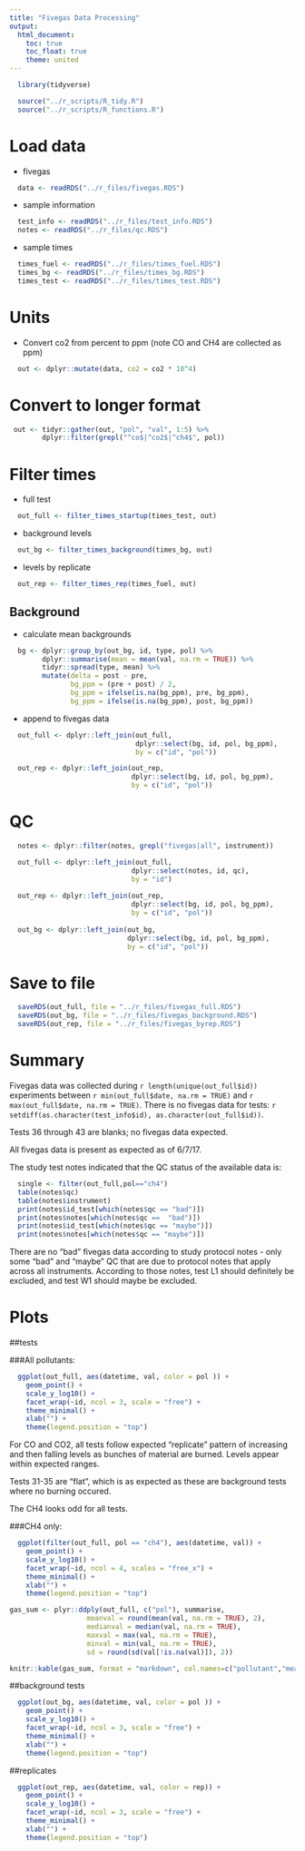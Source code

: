 ```yaml
---
title: "Fivegas Data Processing"
output:
  html_document:
    toc: true
    toc_float: true
    theme: united
---
```


```r
  library(tidyverse)
```

```r
  source("../r_scripts/R_tidy.R")
  source("../r_scripts/R_functions.R")
```

# Load data

* fivegas

```r
  data <- readRDS("../r_files/fivegas.RDS")
```

* sample information

```r
  test_info <- readRDS("../r_files/test_info.RDS")
  notes <- readRDS("../r_files/qc.RDS")
```

* sample times

```r
  times_fuel <- readRDS("../r_files/times_fuel.RDS")
  times_bg <- readRDS("../r_files/times_bg.RDS")
  times_test <- readRDS("../r_files/times_test.RDS")
```

# Units

* Convert co2 from percent to ppm (note CO and CH4 are collected as ppm)

```r
  out <- dplyr::mutate(data, co2 = co2 * 10^4)
```

# Convert to longer format

```r
 out <- tidyr::gather(out, "pol", "val", 1:5) %>%
        dplyr::filter(grepl("^co$|^co2$|^ch4$", pol))
```

# Filter times

* full test

```r
  out_full <- filter_times_startup(times_test, out)
```

* background levels

```r
  out_bg <- filter_times_background(times_bg, out)
```

* levels by replicate

```r
  out_rep <- filter_times_rep(times_fuel, out)
```

## Background

* calculate mean backgrounds

```r
  bg <- dplyr::group_by(out_bg, id, type, pol) %>%
        dplyr::summarise(mean = mean(val, na.rm = TRUE)) %>%
        tidyr::spread(type, mean) %>%
        mutate(delta = post - pre,
               bg_ppm = (pre + post) / 2,
               bg_ppm = ifelse(is.na(bg_ppm), pre, bg_ppm),
               bg_ppm = ifelse(is.na(bg_ppm), post, bg_ppm))
```

* append to fivegas data

```r
  out_full <- dplyr::left_join(out_full,
                               dplyr::select(bg, id, pol, bg_ppm),
                               by = c("id", "pol"))

  out_rep <- dplyr::left_join(out_rep,
                              dplyr::select(bg, id, pol, bg_ppm),
                              by = c("id", "pol"))
```

# QC

```r
  notes <- dplyr::filter(notes, grepl("fivegas|all", instrument))

  out_full <- dplyr::left_join(out_full, 
                              dplyr::select(notes, id, qc),
                              by = "id")
  
  out_rep <- dplyr::left_join(out_rep,
                              dplyr::select(bg, id, pol, bg_ppm),
                              by = c("id", "pol"))
  
  out_bg <- dplyr::left_join(out_bg,
                             dplyr::select(bg, id, pol, bg_ppm),
                             by = c("id", "pol")) 
```

# Save to file

```r
  saveRDS(out_full, file = "../r_files/fivegas_full.RDS")
  saveRDS(out_bg, file = "../r_files/fivegas_background.RDS")
  saveRDS(out_rep, file = "../r_files/fivegas_byrep.RDS")
```

# Summary

Fivegas data was collected during `r length(unique(out_full$id))` experiments between `r min(out_full$date, na.rm = TRUE)` and `r max(out_full$date, na.rm = TRUE)`. There is no fivegas data for tests: `r setdiff(as.character(test_info$id), as.character(out_full$id))`.

Tests 36 through 43 are blanks; no fivegas data expected.

All fivegas data is present as expected as of 6/7/17. 

The study test notes indicated that the QC status of the available data is: 
```r
  single <- filter(out_full,pol=="ch4")
  table(notes$qc)
  table(notes$instrument)
  print(notes$id_test[which(notes$qc == "bad")])
  print(notes$notes[which(notes$qc ==  "bad")])
  print(notes$id_test[which(notes$qc == "maybe")])
  print(notes$notes[which(notes$qc == "maybe")])
```
There are no "bad" fivegas data according to study protocol notes - only some "bad" and "maybe" QC that are due to protocol notes that apply across all instruments. According to those notes, test L1 should definitely be excluded, and test W1 should maybe be excluded. 

# Plots

##tests

###All pollutants: 
```r
  ggplot(out_full, aes(datetime, val, color = pol )) + 
    geom_point() +
    scale_y_log10() +
    facet_wrap(~id, ncol = 3, scale = "free") +
    theme_minimal() +
    xlab("") +
    theme(legend.position = "top")
```
For CO and CO2, all tests follow expected "replicate" pattern of increasing and then falling levels as bunches of material are burned. Levels appear within expected ranges. 

Tests 31-35 are "flat", which is as expected as these are background tests where no burning occured.

The CH4 looks odd for all tests. 

###CH4 only: 
```r
  ggplot(filter(out_full, pol == "ch4"), aes(datetime, val)) + 
    geom_point() +
    scale_y_log10() +
    facet_wrap(~id, ncol = 4, scales = "free_x") +
    theme_minimal() +
    xlab("") +
    theme(legend.position = "top")
```


```r
gas_sum <- plyr::ddply(out_full, c("pol"), summarise, 
                   meanval = round(mean(val, na.rm = TRUE), 2),
                   medianval = median(val, na.rm = TRUE),
                   maxval = max(val, na.rm = TRUE),
                   minval = min(val, na.rm = TRUE),
                   sd = round(sd(val[!is.na(val)]), 2))

knitr::kable(gas_sum, format = "markdown", col.names=c("pollutant","mean value (ppm)", " value median (ppm)", "max value (ppm)", "minimum value (ppm)", "standard error"))
```
##background tests

```r
  ggplot(out_bg, aes(datetime, val, color = pol )) + 
    geom_point() +
    scale_y_log10() +
    facet_wrap(~id, ncol = 3, scale = "free") +
    theme_minimal() +
    xlab("") +
    theme(legend.position = "top")
```

##replicates

```r
  ggplot(out_rep, aes(datetime, val, color = rep)) + 
    geom_point() +
    scale_y_log10() +
    facet_wrap(~id, ncol = 3, scale = "free") +
    theme_minimal() +
    xlab("") +
    theme(legend.position = "top")
```
